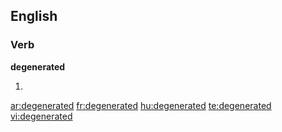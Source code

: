 ==English==
===Verb===
'''degenerated'''

#{{past of|[[degenerate]]}}

[[ar:degenerated]]
[[fr:degenerated]]
[[hu:degenerated]]
[[te:degenerated]]
[[vi:degenerated]]